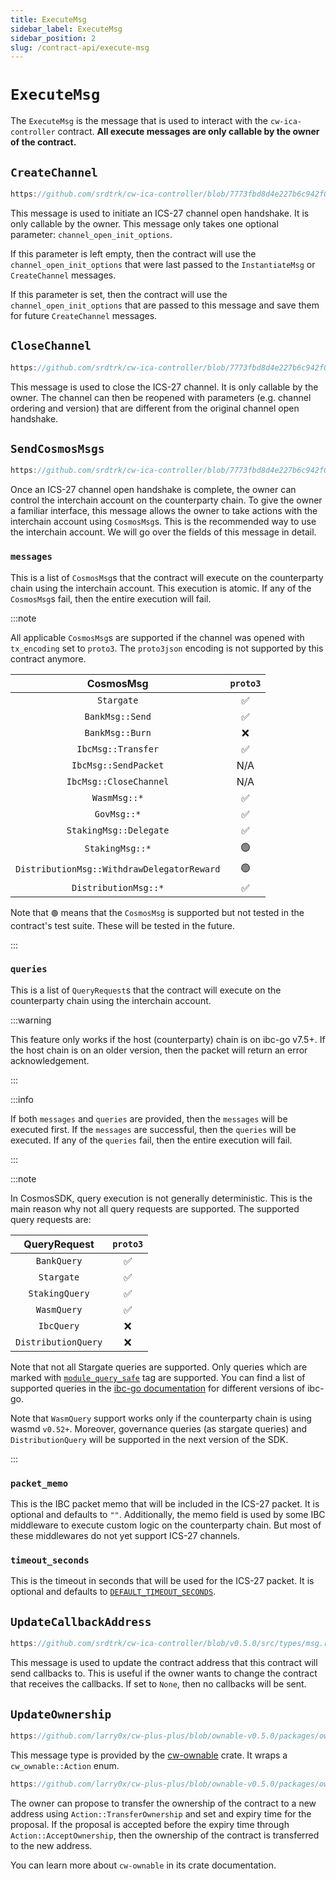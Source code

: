 ```yaml
---
title: ExecuteMsg
sidebar_label: ExecuteMsg
sidebar_position: 2
slug: /contract-api/execute-msg
---
```


# `ExecuteMsg`

The `ExecuteMsg` is the message that is used to interact with the `cw-ica-controller` contract.
**All execute messages are only callable by the owner of the contract.**

## `CreateChannel`

```rust reference
https://github.com/srdtrk/cw-ica-controller/blob/7773fbd8d4e227b6c942f0c88575f9800809b4bf/src/types/msg.rs#L29-L39
```

This message is used to initiate an ICS-27 channel open handshake. It is only callable by the owner.
This message only takes one optional parameter: `channel_open_init_options`.

If this parameter is left empty, then the contract will use the `channel_open_init_options` that were last
passed to the `InstantiateMsg` or `CreateChannel` messages.

If this parameter is set, then the contract will use the `channel_open_init_options` that are passed to this
message and save them for future `CreateChannel` messages.

## `CloseChannel`

```rust reference
https://github.com/srdtrk/cw-ica-controller/blob/7773fbd8d4e227b6c942f0c88575f9800809b4bf/src/types/msg.rs#L40-L41
```

This message is used to close the ICS-27 channel. It is only callable by the owner.
The channel can then be reopened with parameters (e.g. channel ordering and version) that are different from the
original channel open handshake.

## `SendCosmosMsgs`

```rust reference
https://github.com/srdtrk/cw-ica-controller/blob/7773fbd8d4e227b6c942f0c88575f9800809b4bf/src/types/msg.rs#L42-L64
```

Once an ICS-27 channel open handshake is complete, the owner can control the interchain account on the counterparty
chain. To give the owner a familiar interface, this message allows the owner to take actions with the interchain
account using `CosmosMsg`s. This is the recommended way to use the interchain account. We will go over the fields of
this message in detail.

### `messages`

This is a list of `CosmosMsg`s that the contract will execute on the counterparty chain using the interchain account.
This execution is atomic. If any of the `CosmosMsg`s fail, then the entire execution will fail.

:::note

All applicable `CosmosMsg`s are supported if the channel was opened with `tx_encoding` set to `proto3`.
The `proto3json` encoding is not supported by this contract anymore.

|                **CosmosMsg**               | `proto3` |
|:------------------------------------------:|:--------:|
|                 `Stargate`                 |     ✅    |
|               `BankMsg::Send`              |     ✅    |
|               `BankMsg::Burn`              |     ❌    |
|             `IbcMsg::Transfer`             |     ✅    |
|            `IbcMsg::SendPacket`            |    N/A   |
|           `IbcMsg::CloseChannel`           |    N/A   |
|                `WasmMsg::*`                |     ✅    |
|                 `GovMsg::*`                |     ✅    |
|           `StakingMsg::Delegate`           |     ✅    |
|               `StakingMsg::*`              |     🟢    |
| `DistributionMsg::WithdrawDelegatorReward` |     🟢    |
|            `DistributionMsg::*`            |     ✅    |

Note that `🟢` means that the `CosmosMsg` is supported but not tested in the contract's test suite.
These will be tested in the future.

:::

### `queries`

This is a list of `QueryRequest`s that the contract will execute on the counterparty chain using the interchain account.

:::warning

This feature only works if the host (counterparty) chain is on ibc-go v7.5+. If the host chain is on an older version, then the packet will return an error acknowledgement.

:::

:::info

If both `messages` and `queries` are provided, then the `messages` will be executed first. If the `messages` are successful, then the `queries` will be executed. If any of the `queries` fail, then the entire execution will fail.

:::

:::note

In CosmosSDK, query execution is not generally deterministic. This is the main reason why not all query requests are supported. The supported query requests are:

|   **QueryRequest**  | `proto3` |
|:-------------------:|:--------:|
|     `BankQuery`     |     ✅    |
|      `Stargate`     |     ✅    |
|    `StakingQuery`   |     ✅    |
|     `WasmQuery`     |     ✅    |
|      `IbcQuery`     |     ❌    |
| `DistributionQuery` |     ❌    |

Note that not all Stargate queries are supported. Only queries which are marked with [`module_query_safe`](https://github.com/cosmos/cosmos-sdk/blob/27a231ae4816fd8c3ee39a1cc02eccf977fb1b79/proto/cosmos/query/v1/query.proto#L36) tag are supported. You can find a list of supported queries in the [ibc-go documentation](https://ibc.cosmos.network/main/apps/interchain-accounts/messages/#queries) for different versions of ibc-go.

Note that `WasmQuery` support works only if the counterparty chain is using wasmd `v0.52+`. Moreover, governance queries (as stargate queries) and `DistributionQuery` will be supported in the next version of the SDK.

:::

### `packet_memo`

This is the IBC packet memo that will be included in the ICS-27 packet. It is optional and defaults to `""`.
Additionally, the memo field is used by some IBC middleware to execute custom logic on the counterparty chain.
But most of these middlewares do not yet support ICS-27 channels.

### `timeout_seconds`

This is the timeout in seconds that will be used for the ICS-27 packet. It is optional and defaults to [`DEFAULT_TIMEOUT_SECONDS`](https://github.com/srdtrk/cw-ica-controller/blob/v0.5.0/src/ibc/types/packet.rs#L15-L16).

## `UpdateCallbackAddress`

```rust reference
https://github.com/srdtrk/cw-ica-controller/blob/v0.5.0/src/types/msg.rs#L92-L97
```

This message is used to update the contract address that this contract will send callbacks to.
This is useful if the owner wants to change the contract that receives the callbacks.
If set to `None`, then no callbacks will be sent.

## `UpdateOwnership`

```rust reference
https://github.com/larry0x/cw-plus-plus/blob/ownable-v0.5.0/packages/ownable/derive/src/lib.rs#L86-L90
```

This message type is provided by the [cw-ownable](https://crates.io/crates/cw-ownable) crate. It wraps a
`cw_ownable::Action` enum.

```rust reference
https://github.com/larry0x/cw-plus-plus/blob/ownable-v0.5.0/packages/ownable/src/lib.rs#L31-L57
```

The owner can propose to transfer the ownership of the contract to a new address using `Action::TransferOwnership` and
set and expiry time for the proposal. If the proposal is accepted before the expiry time through
`Action::AcceptOwnership`, then the ownership of the contract is transferred to the new address.

You can learn more about `cw-ownable` in its crate documentation.
